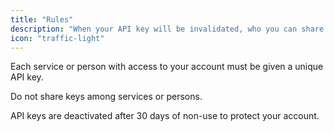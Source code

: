 ```yaml
---
title: "Rules"
description: "When your API key will be invalidated, who you can share your API key with"
icon: "traffic-light"
---
```


Each service or person with access to your account must be given a unique API key.

Do not share keys among services or persons.

API keys are deactivated after 30 days of non-use to protect your account.
